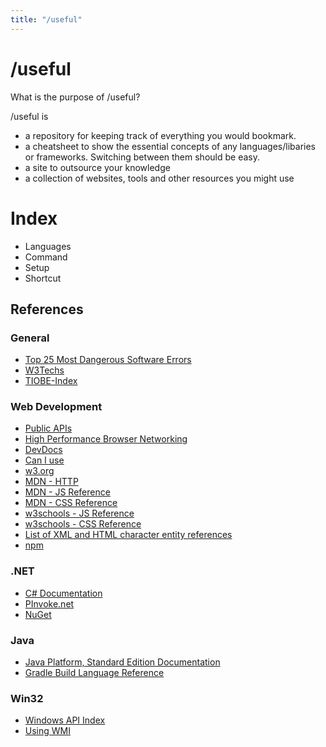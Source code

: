 ```yaml
---
title: "/useful"
---
```


# /useful

What is the purpose of /useful?

/useful is

- a repository for keeping track of everything you would bookmark.
- a cheatsheet to show the essential concepts of any languages/libaries or frameworks. Switching between them should be easy.
- a site to outsource your knowledge
- a collection of websites, tools and other resources you might use

# Index


<ul>
    <li>
        <GatsbyLink to="/lang">
            Languages
        </GatsbyLink>
    </li>
    <li>
        <GatsbyLink to="/command">
            Command
        </GatsbyLink>
    </li>
    <li>
        <GatsbyLink to="/setup">
            Setup
        </GatsbyLink>
    </li>
    <li>
        <GatsbyLink to="/shortcut">
            Shortcut
        </GatsbyLink>
    </li>
</ul>

## References

### General

- [Top 25 Most Dangerous Software Errors](http://cwe.mitre.org/top25/)
- [W3Techs](https://w3techs.com/)
- [TIOBE-Index](https://www.tiobe.com/tiobe-index/)

### Web Development

- [Public APIs](https://github.com/public-apis/public-apis#books)
- [High Performance Browser Networking](https://hpbn.co/)
- [DevDocs](https://devdocs.io/)
- [Can I use](https://caniuse.com/)
- [w3.org](https://www.w3.org/TR/html52/)
- [MDN - HTTP](https://developer.mozilla.org/docs/Web/HTTP)
- [MDN - JS Reference](https://developer.mozilla.org/en-US/docs/Web/JavaScript/Reference)
- [MDN - CSS Reference](https://developer.mozilla.org/en-US/docs/Web/CSS/Reference)
- [w3schools - JS Reference](https://www.w3schools.com/jsref/)
- [w3schools - CSS Reference](https://www.w3schools.com/cssref/)
- [List of XML and HTML character entity references](https://en.wikipedia.org/wiki/List_of_XML_and_HTML_character_entity_references)
- [npm](https://www.npmjs.com/)

### .NET

- [C# Documentation](https://docs.microsoft.com/de-de/dotnet/csharp/)
- [PInvoke.net](http://pinvoke.net/)
- [NuGet](https://www.nuget.org/)

### Java

- [Java Platform, Standard Edition Documentation](https://docs.oracle.com/en/java/javase/index.html)
- [Gradle Build Language Reference](https://docs.gradle.org/current/dsl/)

### Win32

- [Windows API Index](https://docs.microsoft.com/en-us/windows/win32/apiindex/windows-api-list)
- [Using WMI](https://docs.microsoft.com/en-us/windows/win32/wmisdk/connecting-to-wmi-remotely-with-c-)
